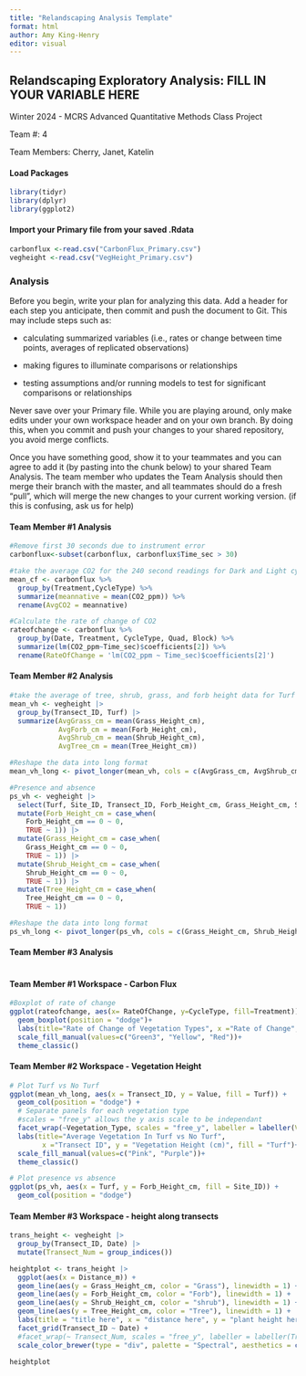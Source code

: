 ```yaml
---
title: "Relandscaping Analysis Template"
format: html
author: Amy King-Henry
editor: visual
---
```


## Relandscaping Exploratory Analysis: FILL IN YOUR VARIABLE HERE

Winter 2024 - MCRS Advanced Quantitative Methods Class Project

Team #: 4

Team Members: Cherry, Janet, Katelin

#### Load Packages

```r
library(tidyr)
library(dplyr)
library(ggplot2)

```

#### Import your Primary file from your saved .Rdata

```r
carbonflux <-read.csv("CarbonFlux_Primary.csv")
vegheight <-read.csv("VegHeight_Primary.csv")

```

### Analysis

Before you begin, write your plan for analyzing this data. Add a header for each step you anticipate, then commit and push the document to Git. This may include steps such as:

-   calculating summarized variables (i.e., rates or change between time points, averages of replicated observations)

-   making figures to illuminate comparisons or relationships

-   testing assumptions and/or running models to test for significant comparisons or relationships

Never save over your Primary file. While you are playing around, only make edits under your own workspace header and on your own branch. By doing this, when you commit and push your changes to your shared repository, you avoid merge conflicts.

Once you have something good, show it to your teammates and you can agree to add it (by pasting into the chunk below) to your shared Team Analysis. The team member who updates the Team Analysis should then merge their branch with the master, and all teammates should do a fresh "pull", which will merge the new changes to your current working version. (if this is confusing, ask us for help)

#### Team Member #1 Analysis

```r
#Remove first 30 seconds due to instrument error
carbonflux<-subset(carbonflux, carbonflux$Time_sec > 30)

#take the average CO2 for the 240 second readings for Dark and Light cycles and group by native/non native
mean_cf <- carbonflux %>%
  group_by(Treatment,CycleType) %>%
  summarize(meannative = mean(CO2_ppm)) %>%
  rename(AvgCO2 = meannative)

#Calculate the rate of change of CO2
rateofchange <- carbonflux %>%
  group_by(Date, Treatment, CycleType, Quad, Block) %>%
  summarize(lm(CO2_ppm~Time_sec)$coefficients[2]) %>%
  rename(RateOfChange = 'lm(CO2_ppm ~ Time_sec)$coefficients[2]')

```

#### Team Member #2 Analysis

```r
#take the average of tree, shrub, grass, and forb height data for Turf and No Turf and group by transect ID
mean_vh <- vegheight |>
  group_by(Transect_ID, Turf) |>
  summarize(AvgGrass_cm = mean(Grass_Height_cm),
            AvgForb_cm = mean(Forb_Height_cm),
            AvgShrub_cm = mean(Shrub_Height_cm),
            AvgTree_cm = mean(Tree_Height_cm))

#Reshape the data into long format
mean_vh_long <- pivot_longer(mean_vh, cols = c(AvgGrass_cm, AvgShrub_cm, AvgForb_cm, AvgTree_cm), names_to = "Vegetation_Type", values_to = "Value")

```

```r
#Presence and absence
ps_vh <- vegheight |>
  select(Turf, Site_ID, Transect_ID, Forb_Height_cm, Grass_Height_cm, Shrub_Height_cm, Tree_Height_cm)|>
  mutate(Forb_Height_cm = case_when(
    Forb_Height_cm == 0 ~ 0,
    TRUE ~ 1)) |>
  mutate(Grass_Height_cm = case_when(
    Grass_Height_cm == 0 ~ 0,
    TRUE ~ 1)) |>
  mutate(Shrub_Height_cm = case_when(
    Shrub_Height_cm == 0 ~ 0,
    TRUE ~ 1)) |>
  mutate(Tree_Height_cm = case_when(
    Tree_Height_cm == 0 ~ 0,
    TRUE ~ 1))

#Reshape the data into long format
ps_vh_long <- pivot_longer(ps_vh, cols = c(Grass_Height_cm, Shrub_Height_cm, Forb_Height_cm, Tree_Height_cm), names_to = "Vegetation_Type", values_to = "Presence")
```

#### Team Member #3 Analysis

```r
```

#### Team Member #1 Workspace - Carbon Flux

```r

#Boxplot of rate of change
ggplot(rateofchange, aes(x= RateOfChange, y=CycleType, fill=Treatment)) + 
  geom_boxplot(position = "dodge")+
  labs(title="Rate of Change of Vegetation Types", x ="Rate of Change", y="Light Cycle Type") +
  scale_fill_manual(values=c("Green3", "Yellow", "Red"))+
  theme_classic()

```

#### Team Member #2 Workspace - Vegetation Height

```r
# Plot Turf vs No Turf
ggplot(mean_vh_long, aes(x = Transect_ID, y = Value, fill = Turf)) + 
  geom_col(position = "dodge") +
  # Separate panels for each vegetation type
  #scales = "free_y" allows the y axis scale to be independant 
  facet_wrap(~Vegetation_Type, scales = "free_y", labeller = labeller(Vegetation_Type = c("AvgForb_cm" = "Forb", "AvgGrass_cm" = "Grass", "AvgShrub_cm"= "Shrub", "AvgTree_cm" = "Tree"))) +
  labs(title="Average Vegetation In Turf vs No Turf",
        x ="Transect ID", y = "Vegetation Height (cm)", fill = "Turf")+
  scale_fill_manual(values=c("Pink", "Purple"))+
  theme_classic()

```

```r
# Plot presence vs absence
ggplot(ps_vh, aes(x = Turf, y = Forb_Height_cm, fill = Site_ID)) + 
  geom_col(position = "dodge")

```

#### Team Member #3 Workspace - height along transects

```r
trans_height <- vegheight |>
  group_by(Transect_ID, Date) |>
  mutate(Transect_Num = group_indices())

heightplot <- trans_height |>
  ggplot(aes(x = Distance_m)) +
  geom_line(aes(y = Grass_Height_cm, color = "Grass"), linewidth = 1) +
  geom_line(aes(y = Forb_Height_cm, color = "Forb"), linewidth = 1) +
  geom_line(aes(y = Shrub_Height_cm, color = "shrub"), linewidth = 1) +
  geom_line(aes(y = Tree_Height_cm, color = "Tree"), linewidth = 1) +
  labs(title = "title here", x = "distance here", y = "plant height here") +
  facet_grid(Transect_ID ~ Date) +
  #facet_wrap(~ Transect_Num, scales = "free_y", labeller = labeller(Transect_Num = c("1" = "Transect 1", "2" = "10/04/18 2", "3" = "Transect 3", "4" = "Transect 4", "5" = "Transect 5", "6" = "Transect 6", "7" = "06/13/18 7", "8" = "Transect 8", "9" = "Transect 9", "10" = "06/13/18 10", "11" = "Transect 11", "12" = "Transect 12"))) +
  scale_color_brewer(type = "div", palette = "Spectral", aesthetics = c("colour", "fill"))

heightplot
```
